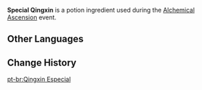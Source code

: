 {{Item Infobox
|id           = 10 <!-- AlchemySimCropExcelConfigData -->
|image        = Item Special Qingxin.png
|type         = Potion Ingredients
|quality      = 2
|group        = Wisdom
|group_label  = Efficacy
|group_icon   = Alchemical Ascension Efficacy Wisdom.png
|description  = An alchemical ingredient modified specially for use by the Knights of Favonius's Alchemy shop in concocting potions. In Alchemy, it primarily provides a small amount of {{Color|BP|Wisdom}} efficacy. <br> Has the {{Color|BP|Healing}} characteristic, which will appear in potions under certain conditions.
|source1      = [[Alchemical Ascension]] - Alchemy Level 3
|event        = Alchemical Ascension
}}
'''Special Qingxin''' is a potion ingredient used during the [[Alchemical Ascension]] event.

==Other Languages==
{{Other Languages|default_hidden=1
|en      = Special Qingxin
|zhs     = 特别的清心
|zhs_rm  = 
|zht     = 特別的清心
|zht_rm  = 
|ja      = 特別な清心
|ja_rm   = Tokubetsu-na Seishin
|ko      = 특별한 청심
|ko_rm   = 
|es      = Flor chingxin especial
|fr      = Fleur de Qingxin spéciale
|ru      = Особый цветок цинсинь
|th      = Qingxin พิเศษ
|th_rm   = 
|vi      = Thanh Tâm Đặc Biệt
|de      = Besondere Qingxin
|id      = Qingxin Khusus
|pt      = Qingxin Especial
|tr      = Özel Qingxin
|it      = Qingxin speciale
}}

==Change History==
{{Change History|4.5}}

[[pt-br:Qingxin Especial]]